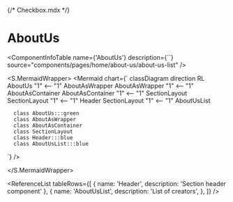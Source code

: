 {/* Checkbox.mdx */}



<Meta title="ApplicationModel/Components/Pages/Home/AboutUs/docs" />

# AboutUs

<ComponentInfoTable
  name={'AboutUs'}
  description={``}
  source="components/pages/home/about-us/about-us-list"
/>
<PropertiesTable tableRows={[]} />

<S.MermaidWrapper>
<Mermaid
  chart={`
     classDiagram
     direction RL
      AboutUs "1" <-- "1" AboutAsWrapper
      AboutAsWrapper "1" <-- "1" AboutAsContainer
      AboutAsContainer "1" <-- "1" SectionLayout
      SectionLayout "1" <-- "1" Header
      SectionLayout "1" <-- "1" AboutUsList

      class AboutUs:::green
      class AboutAsWrapper
      class AboutAsContainer
      class SectionLayout
      class Header:::blue
      class AboutUsList:::blue

`}
/>

</S.MermaidWrapper>

<ReferenceList
  tableRows={[
    { name: 'Header', description: 'Section header component' },
    {
      name: 'AboutUsList',
      description: 'List of creators',
    },
  ]}
/>

